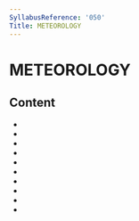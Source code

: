 ```yaml
---
SyllabusReference: '050'
Title: METEOROLOGY
---
```


# METEOROLOGY

## Content

- <Link href="050.01" />
- <Link href="050.02" />
- <Link href="050.03" />
- <Link href="050.04" />
- <Link href="050.05" />
- <Link href="050.06" />
- <Link href="050.07" />
- <Link href="050.08" />
- <Link href="050.09" />
- <Link href="050.10" />
